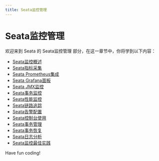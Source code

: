 ```yaml
---
title: Seata监控管理
---
```


# Seata监控管理

欢迎来到 Seata 的 Seata监控管理 部分，在这一章节中，你将学到以下内容：

- [Seata监控概述](./0-seata-monitoring-overview.mdx)
- [Seata指标采集](./1-seata-metrics-collection.mdx)
- [Seata Prometheus集成](./2-seata-prometheus-integration.mdx)
- [Seata Grafana面板](./3-seata-grafana-panel.mdx)
- [Seata JMX监控](./4-seata-jmx-monitoring.mdx)
- [Seata事务监控](./5-seata-transaction-monitoring.mdx)
- [Seata性能监控](./6-seata-performance-monitoring.mdx)
- [Seata链路追踪](./7-seata-link-tracing.mdx)
- [Seata告警配置](./8-seata-alarm-configuration.mdx)
- [Seata控制台使用](./9-using-the-seata-console.mdx)
- [Seata事务管理](./10-seata-transaction-management.mdx)
- [Seata事务恢复](./11-seata-transaction-recovery.mdx)
- [Seata日志分析](./12-seata-log-analysis.mdx)
- [Seata监控最佳实践](./13-seata-monitoring-best-practices.mdx)

Have fun coding!